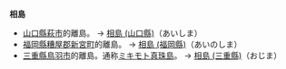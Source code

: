 '''相島''' 
* [[山口縣|山口縣]][[萩市|萩市]]的離島。 → [[相島_(山口縣)|相島 (山口縣)]]（あいしま） 
* [[福岡縣|福岡縣]][[糟屋郡|糟屋郡]][[新宮町|新宮町]]的離島。 → [[相島_(福岡縣)|相島 (福岡縣)]]（あいのしま） 
* [[三重縣|三重縣]][[鳥羽市|鳥羽市]]的離島。通称[[ミキモト真珠島|ミキモト真珠島]]。 → [[相島_(三重縣)|相島 (三重縣)]]（おじま） 

{{Geodis}}